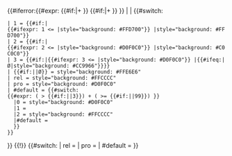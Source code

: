 <includeonly>{{#iferror:{{#expr: {{{1|1}}} {{#if:{{{r|}}}|+ {{{r}}}}} {{#if:{{{p|}}}|+ {{{p}}}}} }}
| {{Fb rbr t pos/error}}
| {{#switch:{{{1}}}
 | 1 = {{#if:{{{p|}}}|{{#ifexpr: 1 <= {{{p}}}|style="background: #FFD700"}} |style="background: #FFD700"}}
 | 2 = {{#if:{{{p|}}}|{{#ifexpr: 2 <= {{{p}}}|style="background: #D0F0C0"}} |style="background: #C0C0C0"}}
 | 3 = {{#if:{{{p|}}}|{{#ifexpr: 3 <= {{{p}}}|style="background: #D0F0C0"}} |{{#ifeq:{{{3rd|Ø}}}|Ø|style="background: #CC9966"}}}}
 | {{#if:{{{rp|}}}|{{{rp}}}|Ø}} = style="background: #FFE6E6"
 | rel = style="background: #FFCCCC"
 | pro = style="background: #D0F0C0"
 | #default = {{#switch:{{#expr: ({{{1|1}}} > {{#if:{{{p|}}}|{{{p}}}|3}}) + ({{{1|1}}} >= {{#if:{{{r|18}}}|{{{r|18}}}|99}}) }}
   |0 = style="background: #D0F0C0"
   |1 = <!-- background: transparent -->
   |2 = style="background: #FFCCCC"
   |#default = {{Fb rbr t pos/error}}
   }}
 }}
}} {{!}} {{#switch:{{{1}}}
| rel = <span style="display:none">rel</span>
| pro = <span style="display:none">pro</span>
| #default = {{{1}}}
}}</includeonly><noinclude>{{documentation|content=
This subtemplate creates the coloured cells used by [[Template:Fb rbr t pos]].
[[Category:Internally used Fb templates|Cell 00]]
}}</noinclude>